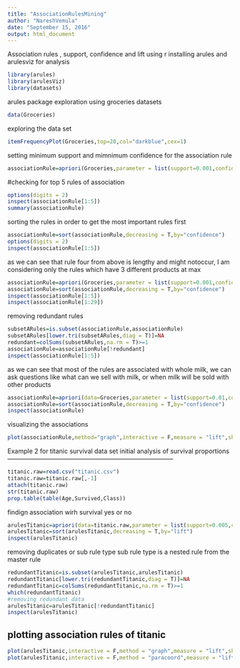 ```yaml
---
title: "AssociationRulesMining"
author: "NareshVemula"
date: "September 15, 2016"
output: html_document
---
```

Association rules , support, confidence and lift using r
installing arules and arulesviz for analysis
```r
library(arules)
library(arulesViz)
library(datasets)
```
arules package exploration using groceries datasets
```r
data(Groceries)
```

exploring the data set
```r
itemFrequencyPlot(Groceries,top=20,col="darkblue",cex=1)
```
setting minimum support and mimnimum confidence for the association rule
```r
associationRule=apriori(Groceries,parameter = list(support=0.001,confidence=0.8))
```
#checking for top 5 rules of association
```r
options(digits = 2)
inspect(associationRule[1:5])
summary(associationRule)
```
sorting the rules in order to get the most important rules first
```r
associationRule=sort(associationRule,decreasing = T,by="confidence")
options(digits = 2)
inspect(associationRule[1:5])
```
as we can see that rule four from above is lengthy and might notoccur, I am considering only the rules which have 3 different products at max
```r
associationRule=apriori(Groceries,parameter = list(support=0.001,confidence=0.8,maxlen=3))
associationRule=sort(associationRule,decreasing = T,by="confidence")
inspect(associationRule[1:5])
inspect(associationRule[1:29])
```
removing redundant rules
```r
subsetARules=is.subset(associationRule,associationRule)
subsetARules[lower.tri(subsetARules,diag = T)]=NA
redundant=colSums(subsetARules,na.rm = T)>=1
associationRule=associationRule[!redundant]
inspect(associationRule[1:5])
```
as we can see that most of the rules are associated with whole milk, we can ask questions like what can we sell with milk, or when milk will be sold with other products
```r
associationRule=apriori(data=Groceries,parameter = list(support=0.01,confidence=0.15,minlen=2),appearance = list(default="rhs",lhs="whole milk"),control = list(verbose=F))
associationRule=sort(associationRule,decreasing = T,by="confidence")
inspect(associationRule)
```
visualizing the associations
```r
plot(associationRule,method="graph",interactive = F,measure = "lift",shading="confidence")
```
Example 2 for titanic survival data set
initial analysis of survival proportions
--------------------------------------------------------------------------------
```r
titanic.raw=read.csv("titanic.csv")
titanic.raw=titanic.raw[,-1]
attach(titanic.raw)
str(titanic.raw)
prop.table(table(Age,Survived,Class))
```
findign association wirh survival yes or no
```r
arulesTitanic=apriori(data=titanic.raw,parameter = list(support=0.005,confidence=0.8,minlen=2),appearance = list(default="lhs",rhs=c("Survived=No","Survived=Yes")),control = list(verbose=F))
arulesTitanic=sort(arulesTitanic,decreasing = T,by="lift")
inspect(arulesTitanic)
```
removing duplicates or sub rule type 
sub rule type is a nested rule from the master rule
```r
redundantTitanic=is.subset(arulesTitanic,arulesTitanic)
redundantTitanic[lower.tri(redundantTitanic,diag = T)]=NA
redundantTitanic=colSums(redundantTitanic,na.rm = T)>=1
which(redundantTitanic)
#removing redundant data
arulesTitanic=arulesTitanic[!redundantTitanic]
inspect(arulesTitanic)
```
plotting association rules of titanic
-----------------------------------------
```r
plot(arulesTitanic,interactive = F,method = "graph",measure = "lift",shading = "confidence")
plot(arulesTitanic,interactive = F,method = "paracoord",measure = "lift",shading = "confidence")

```
